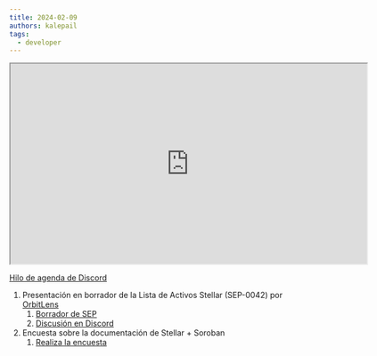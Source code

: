 ```yaml
---
title: 2024-02-09
authors: kalepail
tags:
  - developer
---
```


<iframe
  src="https://drive.google.com/file/d/1Hgp8K_XDeq4yaON3TWeHDtQTAyVR1crY/preview"
  width="640"
  height="360"
  allow="autoplay"
></iframe>

[Hilo de agenda de Discord](https://discord.com/channels/897514728459468821/1204462856037470248)

1. Presentación en borrador de la Lista de Activos Stellar (SEP-0042) por [OrbitLens](https://github.com/orbitlens)
   1. [Borrador de SEP](https://github.com/orbitlens/stellar-protocol/blob/sep-0042-token-lists/ecosystem/sep-0042.md)
   2. [Discusión en Discord](https://discord.com/channels/897514728459468821/1162558946867953704)
2. Encuesta sobre la documentación de Stellar + Soroban
   1. [Realiza la encuesta](https://discord.com/channels/897514728459468821/1204462856037470248/1205196745877757962)
